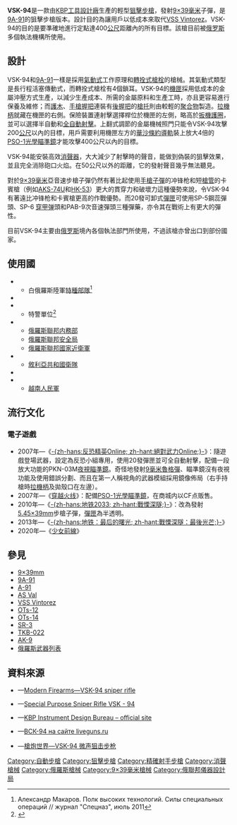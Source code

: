 {{noteTA
|G1=軍事
|G2=長度單位
|G3=Firearms
|G4=Country
}}
{{Infobox Weapon
|name=VSK-94<br />{{lang|ru|ВСК-94}}
|image= File:VSK-94.jpg
|image_size= 300px
|caption=
|origin= {{flagcountry|Russia}}
|type= [[狙擊步槍|狙擊步槍]]
<!-- Type selection -->
|is_ranged=yes
|is_bladed=
|is_explosive=
|is_artillery=
|is_vehicle=
<!-- Service history -->
|service= 1994年－
|used_by= [[俄罗斯|俄罗斯]]
|wars=[[車臣戰爭|車臣戰爭]]<br>[[別斯蘭人質事件|別斯蘭人質事件]]<br>[[2008年南奧塞梯戰爭|2008年南奧塞梯戰爭]]<br>[[北高加索叛亂|北高加索叛亂]]<br/>[[敘利亞內戰|敘利亞內戰]]
<!-- Production history -->
|designer= [[KBP工具設計廠|KBP工具設計廠]]
|design_date= 1991年
|manufacturer= [[KBP工具設計廠|KBP工具設計廠]] 
|production_date= 1994年－
|number=
|variants=
<!-- General specifications -->
|weight= 空槍：2.8公斤（6.17[[磅|磅]]）
|length= 932毫米（36.7英吋）
|part_length=
|width= 83毫米（3.27英吋）
|height= 280毫米（11.02英吋）
|crew=
<!-- Ranged weapon specifications --> 
|cartridge= [[9×39毫米|9×39毫米]]
* SP-5（鋼蕊彈頭）
* SP-6（[[穿甲弹|穿甲弹]]頭）
* PAB-9（次音速彈頭）
|caliber= 9毫米（.357英吋）
|action= [[氣動式|長行程導氣式活塞]]、[[轉拴式槍栓|轉拴式槍栓]]
|mode= 半自動、全自動，可[[擊發調變槍械|擊發調變]]
|rate= 700—800發／分鐘
|velocity=
|range= 50—400[[米_(单位)|公尺]]（54.68—437.45[[码|码]]）
|max_range=
|feed= 20發可卸式[[彈匣|彈匣]]
|sights= -{}-
* [[機械瞄具|機械瞄具]]：金屬[[照門|照門]]及[[準星|準星]]（照門可上翻式調節）
* [[機匣|機匣]]左側裝上的[[華沙條約導軌|華沙條約導軌]]上安裝快拆式瞄準鏡
** [[PSO-1光學瞄準鏡|PSO-1]]系列[[瞄準鏡|瞄準鏡]]
** [[USP-1光學瞄準鏡|USP-1]]（1P29）白光瞄準鏡
** [[NSP-3夜視瞄準鏡|NSP-3]][[夜視鏡|夜視瞄準鏡]]
<!-- ** [[PK-01|PK-01]]準直式瞄準鏡
** [[PKS-07|PKS-07]]準直式瞄準鏡
** [[NSP-2|NSP-2]][[夜視鏡|夜視瞄準鏡]]
** [[NSPU-3|NSPU-3]]夜視瞄準鏡
** [[PGN-1|PGN-1]]夜視瞄準鏡
** [[PKN-03M|PKN-03M]]夜視瞄準鏡
** [[CI-03|CI-03]][[雷射指示器|雷射指示器]]
** [[Kobra|Kobra]][[紅點鏡|紅點鏡]] -->
}}

'''VSK-94'''是一款由[[KBP工具設計廠|KBP工具設計廠]]生產的輕型[[狙擊步槍|狙擊步槍]]，發射[[9×39mm|9×39毫米]]子彈，是[[9A-91突击步枪|9A-91]]的狙擊步槍版本。設計目的為讓用戶以低成本來取代[[VSS_Vintorez狙擊步槍|VSS Vintorez]]。VSK-94的目的是要準確地進行定點達400[[米_(单位)|公尺]]距離內的所有目標。該槍目前被[[俄罗斯|俄罗斯]]多個執法機構所使用。

== 設計 ==
VSK-94和[[9A-91突击步枪|9A-91]]一樣是採用[[氣動式_(槍械)#活塞原理|氣動式]]工作原理和[[轉拴式槍栓|轉拴式槍栓]]的槍械。其氣動式類型是長行程活塞傳動式，而轉拴式槍栓有4個鎖耳。VSK-94的[[機匣|機匣]]採用低成本的金屬沖壓方式生產，以減少生產成本、所需的金屬原料和生產工時，亦且更容易進行保養及維修；而[[護木|護木]]、[[手槍握把|手槍握把]]連裝有[[輔助握把|後握把]]的[[槍托|槍托]]則由較輕的[[聚合物|聚合物]]製造。[[拉機柄|拉機柄]]就藏在機匣的右側。保險裝置連射擊選擇桿位於機匣的左側，略高於[[扳機護環|扳機護圈]]，並可以選擇半自動和[[自動火器|全自動射擊]]。上翻式調節的金屬機械照門只能令VSK-94攻擊200[[米_(单位)|公尺]]以內的目標，用戶需要利用機匣左方的[[華沙條約導軌|華沙條約導軌]]裝上放大4倍的[[PSO-1光學瞄準鏡|PSO-1]][[望远镜|光學瞄準鏡]]才能攻擊400公尺以內的目標。

VSK-94能安裝高效[[抑制器|消聲器]]，大大減少了射擊時的聲音，能做到偽裝的狙擊效果，並且完全消除砲口火焰。在50公尺以外的距離，它的發射聲音幾乎無法聽見。

對於[[9×39|9×39毫米]]亞音速步槍子彈仍然有著比起使用[[手槍子彈列表|手槍子彈]]的冲锋枪和短[[槍管|槍管]]的卡賓槍（例如[[AKS-74U卡宾枪|AKS-74U]]和[[HK33突擊步槍#型號|HK-53]]）更大的貫穿力和破壞力這種優勢來說，令VSK-94有著遠比冲锋枪和卡賓槍更高的作戰優勢。而20發可卸式[[彈匣|彈匣]]可使用SP-5鋼蕊彈頭、SP-6 [[穿甲弹|穿甲弹]]頭和PAB-9次音速彈頭三種彈藥，亦令其在戰術上有更大的彈性。

目前VSK-94主要由[[俄罗斯|俄罗斯]]境內各個執法部門所使用，不過該槍亦曾出口到部份國家。

== 使用國 ==
* {{flagcountry|Belarus}}
** 白俄羅斯陸軍[[特種部隊|特種部隊]]<ref>Александр Макаров. Полк высоких технологий. Силы специальных операций // журнал "Спецназ", июль 2011</ref>
* {{flagcountry|Kazakhstan}}
* {{flagcountry|Mongolia}}
** 特警單位<ref>{{Cite web |url=http://img195.imageshack.us/img195/2406/mongoliansf2.jpg |title=存档副本 |accessdate=2013-10-11 |archive-date=2014-07-02 |archive-url=https://web.archive.org/web/20140702154419/http://img195.imageshack.us/img195/2406/mongoliansf2.jpg |dead-url=no }}</ref>
* {{flagcountry|Russian Federation}}
** [[俄羅斯聯邦内務部|俄羅斯聯邦内務部]]
** [[俄羅斯聯邦安全局|俄羅斯聯邦安全局]]
** [[俄羅斯國家近衛軍|俄羅斯聯邦國家近衛軍]]
* {{flagcountry|Syria}}
** [[敘利亞共和國衛隊|敘利亞共和國衛隊]]
* {{flagcountry|Uzbekistan}}
* {{flagcountry|Vietnam}}
** [[越南人民軍|越南人民軍]]

== 流行文化 ==

=== 電子遊戲 ===
* 2007年—《[[絕對武力Online|-{zh-hans:反恐精英Online; zh-hant:絕對武力Online;}-]]》：隨遊戲登場武器，設定為反恐小組專用，使用20發彈匣並可全自動射擊，配備一段放大功能的PKN-03M[[夜視儀|夜視瞄準鏡]]。奇怪地發射[[9毫米魯格彈|9毫米魯格彈]]、瞄準鏡沒有夜視功能及使用錯誤分劃、而且在第一人稱視角的武器模組採用鏡像佈局（右手持槍時[[拉機柄|拉機柄]]及拋殼口在左邊）。
* 2007年—《[[穿越火线|穿越火线]]》：配備[[PSO-1光學瞄準鏡|PSO-1光學瞄準鏡]]，在商城内以CF点贩售。
* 2010年—《[[地鐵2033_(遊戲)|-{zh-hans:地铁2033; zh-hant:戰慄深隧;}-]]》：改為發射[[5.45×39mm|5.45×39mm]]步槍子彈，[[彈匣|彈匣]]為半透明。
* 2013年—《[[戰慄深隧：最後光芒|-{zh-hans:地铁：最后的曙光; zh-hant:戰慄深隧：最後光芒;}-]]》
* 2020年—《[[少女前線|少女前線]]》

== 參見 ==
* [[9×39mm|9×39mm]]
* [[9A-91突击步枪|9A-91]]
* [[A-91突击步枪|A-91]]
* [[AS_VAL微聲自動步槍|AS Val]]
* [[VSS_Vintorez狙擊步槍|VSS Vintorez]]
* [[OTs-12突击步枪|OTs-12]]
* [[OTs-14突击步枪|OTs-14]]
* [[SR-3旋风突击步枪|SR-3]]
* [[TKB-022突击步枪|TKB-022]]
* [[AK-9突击步枪|AK-9]]
* [[俄羅斯槍械列表|俄羅斯武器列表]]

== 資料來源 ==
<references/>
* {{en icon}}—[http://world.guns.ru/sniper/sniper-rifles/rus/vsk-94-e.html Modern Firearms—VSK-94 sniper rifle] {{Wayback|url=http://world.guns.ru/sniper/sniper-rifles/rus/vsk-94-e.html |date=20161001001215 }}
* {{en icon}}—[http://www.enemyforces.net/firearms/vsk94.htm Special Purpose Sniper Rifle VSK - 94] {{Wayback|url=http://www.enemyforces.net/firearms/vsk94.htm |date=20220311103001 }}
* {{ru icon}}—[https://web.archive.org/web/20080201095042/http://www.kbptula.ru/eng/str/strelk/vsk94.htm KBP Instrument Design Bureau – official site]
* {{ru icon}}—[https://web.archive.org/web/20090714150113/http://liveguns.ru/snipers/vsk-94 ВСК-94 на сайте liveguns.ru]
* {{zh icon}}—[http://pewpewpew.work/russain/sp9mm/vsk94/vsk94.htm 槍炮世界—VSK-94 微声狙击步枪] {{Wayback|url=http://pewpewpew.work/russain/sp9mm/vsk94/vsk94.htm |date=20220408113837 }}

{{蘇聯及俄羅斯在二戰後研製的輕兵器}}

[[Category:自動步槍|Category:自動步槍]]
[[Category:狙擊步槍|Category:狙擊步槍]]
[[Category:精確射手步槍|Category:精確射手步槍]]
[[Category:消聲槍械|Category:消聲槍械]]
[[Category:俄羅斯槍械|Category:俄羅斯槍械]]
[[Category:9×39毫米槍械|Category:9×39毫米槍械]]
[[Category:俄聯邦儀器設計局|Category:俄聯邦儀器設計局]]